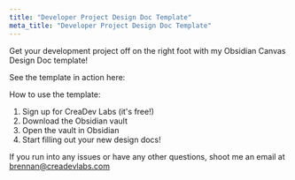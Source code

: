 ```yaml
---
title: "Developer Project Design Doc Template"
meta_title: "Developer Project Design Doc Template"
---
```



Get your development project off on the right foot with my Obsidian Canvas Design Doc template!

See the template in action here:

<YouTube id="https://youtu.be/kJP45RqyXN8" />

How to use the template:

1. Sign up for CreaDev Labs (it's free!)
2. Download the Obsidian vault
3. Open the vault in Obsidian
4. Start filling out your new design docs!

If you run into any issues or have any other questions, shoot me an email at brennan@creadevlabs.com
